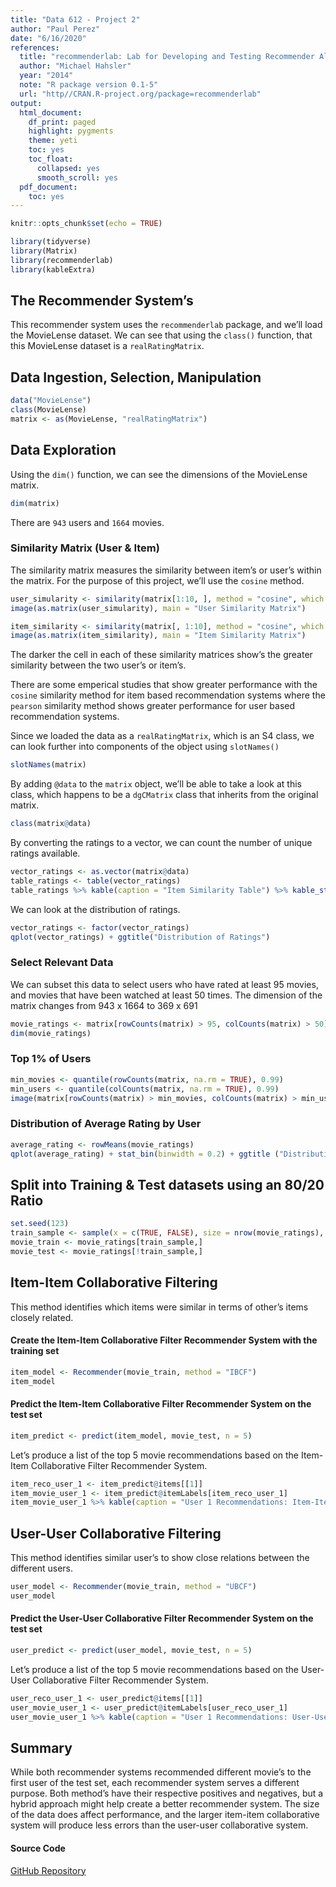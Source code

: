 ```yaml
---
title: "Data 612 - Project 2"
author: "Paul Perez"
date: "6/16/2020"
references: 
  title: "recommenderlab: Lab for Developing and Testing Recommender Algorithms"
  author: "Michael Hahsler"
  year: "2014"
  note: "R package version 0.1-5"
  url: "http//CRAN.R-project.org/package=recommenderlab"
output:
  html_document:
    df_print: paged
    highlight: pygments
    theme: yeti
    toc: yes
    toc_float:
      collapsed: yes
      smooth_scroll: yes
  pdf_document:
    toc: yes
---
```


```r
knitr::opts_chunk$set(echo = TRUE)
```

```r
library(tidyverse)
library(Matrix)
library(recommenderlab)
library(kableExtra)
```

## The Recommender System's
This recommender system uses the `recommenderlab` package, and we'll load the MovieLense dataset. We can see that using the `class()` function, that this MovieLense dataset is a `realRatingMatrix`.

\newpage
## Data Ingestion, Selection, Manipulation
```r
data("MovieLense")
class(MovieLense)
matrix <- as(MovieLense, "realRatingMatrix")
```

## Data Exploration
Using the `dim()` function, we can see the dimensions of the MovieLense matrix.
```r
dim(matrix)
```
There are `943` users and `1664` movies.

### Similarity Matrix (User & Item)

The similarity matrix measures the similarity between item's or user's within the matrix. For the purpose of this project, we'll use the `cosine` method. 

```r
user_simularity <- similarity(matrix[1:10, ], method = "cosine", which = "users")
image(as.matrix(user_simularity), main = "User Similarity Matrix")
```

```r
item_similarity <- similarity(matrix[, 1:10], method = "cosine", which = "items")
image(as.matrix(item_similarity), main = "Item Similarity Matrix")
```

The darker the cell in each of these similarity matrices show's the greater similarity between the two user's or item's.

There are some emperical studies that show greater performance with the `cosine` similarity method for item based recommendation systems where the `pearson` similarity method shows greater performance for user based recommendation systems.

Since we loaded the data as a `realRatingMatrix`, which is an S4 class, we can look further into components of the object using `slotNames()`
```r
slotNames(matrix)
```

By adding `@data` to the `matrix` object, we'll be able to take a look at this class, which happens to be a `dgCMatrix` class that inherits from the original matrix.
```r
class(matrix@data)
```

By converting the ratings to a vector, we can count the number of unique ratings available.
```r
vector_ratings <- as.vector(matrix@data)
table_ratings <- table(vector_ratings)
table_ratings %>% kable(caption = "Item Similarity Table") %>% kable_styling("striped", full_width = TRUE)
```

We can look at the distribution of ratings.
```r
vector_ratings <- factor(vector_ratings)
qplot(vector_ratings) + ggtitle("Distribution of Ratings")
```

### Select Relevant Data

We can subset this data to select users who have rated at least 95 movies, and movies that have been watched at least 50 times. The dimension of the matrix changes from 943 x 1664 to 369 x 691
```r
movie_ratings <- matrix[rowCounts(matrix) > 95, colCounts(matrix) > 50]
dim(movie_ratings)
```
### Top 1% of Users

```r
min_movies <- quantile(rowCounts(matrix, na.rm = TRUE), 0.99)
min_users <- quantile(colCounts(matrix, na.rm = TRUE), 0.99)
image(matrix[rowCounts(matrix) > min_movies, colCounts(matrix) > min_users], main = "Heatmap of the top users and movies")
```

### Distribution of Average Rating by User

```r
average_rating <- rowMeans(movie_ratings)
qplot(average_rating) + stat_bin(binwidth = 0.2) + ggtitle ("Distribution of Average Rating by User")
```

\newpage

## Split into Training & Test datasets using an 80/20 Ratio
```r
set.seed(123)
train_sample <- sample(x = c(TRUE, FALSE), size = nrow(movie_ratings), replace = TRUE, prob = c(0.8, 0.2))
movie_train <- movie_ratings[train_sample,]
movie_test <- movie_ratings[!train_sample,]
```

## Item-Item Collaborative Filtering
This method identifies which items were similar in terms of other's items closely related.


#### Create the Item-Item Collaborative Filter Recommender System with the training set
```r
item_model <- Recommender(movie_train, method = "IBCF")
item_model
```

#### Predict the Item-Item Collaborative Filter Recommender System on the test set
```r
item_predict <- predict(item_model, movie_test, n = 5)
```

Let's produce a list of the top 5 movie recommendations based on the Item-Item Collaborative Filter Recommender System.

```r
item_reco_user_1 <- item_predict@items[[1]]
item_movie_user_1 <- item_predict@itemLabels[item_reco_user_1]
item_movie_user_1 %>% kable(caption = "User 1 Recommendations: Item-Item") %>% kable_styling("striped", full_width = TRUE)
```

## User-User Collaborative Filtering
This method identifies similar user's to show close relations between the different users.

```r
user_model <- Recommender(movie_train, method = "UBCF")
user_model
```

#### Predict the User-User Collaborative Filter Recommender System on the test set
```r
user_predict <- predict(user_model, movie_test, n = 5)
```

Let's produce a list of the top 5 movie recommendations based on the User-User Collaborative Filter Recommender System.

```r
user_reco_user_1 <- user_predict@items[[1]]
user_movie_user_1 <- user_predict@itemLabels[user_reco_user_1]
user_movie_user_1 %>% kable(caption = "User 1 Recommendations: User-User") %>% kable_styling("striped", full_width = TRUE)
```

## Summary

While both recommender systems recommended different movie's to the first user of the test set, each recommender system serves a different purpose. Both method's have their respective positives and negatives, but a hybrid approach might help create a better recommender system. The size of the data does affect performance, and the larger item-item collaborative system will produce less errors than the user-user collaborative system.


#### Source Code
[GitHub Repository](https://github.com/ChefPaul/data612/tree/master/Project%202)